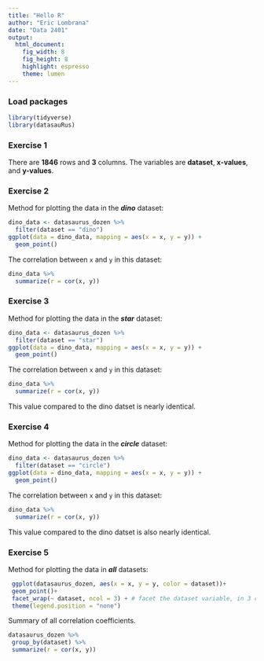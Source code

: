 ```yaml
---
title: "Hello R"
author: "Eric Lombrana"
date: "Data 2401"
output: 
  html_document: 
    fig_width: 8
    fig_height: 8
    highlight: espresso
    theme: lumen
---
```


### Load packages

```r
library(tidyverse) 
library(datasauRus)
```

### Exercise 1

There are **1846** rows and **3** columns. The variables are **dataset**, **x-values**, and **y-values**.

### Exercise 2

Method for plotting the data in the ***dino*** dataset:

```r
dino_data <- datasaurus_dozen %>%
  filter(dataset == "dino")
ggplot(data = dino_data, mapping = aes(x = x, y = y)) +
  geom_point()
```

The correlation between `x` and `y` in this dataset:

```r
dino_data %>%
  summarize(r = cor(x, y))
```

### Exercise 3

Method for plotting the data in the ***star*** dataset:

```r
dino_data <- datasaurus_dozen %>%
  filter(dataset == "star")
ggplot(data = dino_data, mapping = aes(x = x, y = y)) +
  geom_point()

```

The correlation between `x` and `y` in this dataset:

```r
dino_data %>%
  summarize(r = cor(x, y))

```

This value compared to the dino datset is nearly identical.

### Exercise 4

Method for plotting the data in the ***circle*** dataset:

```r

dino_data <- datasaurus_dozen %>%
  filter(dataset == "circle")
ggplot(data = dino_data, mapping = aes(x = x, y = y)) +
  geom_point()
```

The correlation between `x` and `y` in this dataset:

```r
dino_data %>%
  summarize(r = cor(x, y))

```

This value compared to the dino datset is also nearly identical.

### Exercise 5

Method for plotting the data in ***all*** datasets:

```r
 ggplot(datasaurus_dozen, aes(x = x, y = y, color = dataset))+
 geom_point()+
 facet_wrap(~ dataset, ncol = 3) + # facet the dataset variable, in 3 cols
 theme(legend.position = "none")
```

Summary of all correlation coefficients.

```r
datasaurus_dozen %>%
 group_by(dataset) %>%
 summarize(r = cor(x, y))
```
